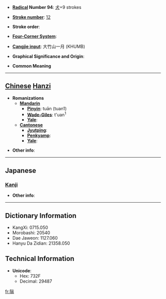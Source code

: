 * '''[[Wiktionary:Chinese radical index| Radical]] Number 94''': [[Wiktionary:Chinese radical index 犬|犬]]+9 strokes

* '''[[Wiktionary:Chinese total strokes index|Stroke number]]''': [[Wiktionary:Chinese total strokes index 12|12]]

* '''Stroke order''': 

* '''[[Wiktionary:Chinese four corner index|Four-Corner System]]''': 

* '''[[Wiktionary:Chinese Cangjie index|Cangjie input]]''': 大竹山一月 (KHUMB)

* '''Graphical Significance and Origin''': 

* '''Common Meaning'''

----

== [[Chinese]] [[Hanzi]] ==

* '''Romanizations'''
** '''[[Mandarin]]'''
*** '''[[Pinyin]]''': tuān (tuan1)
*** '''[[Wade-Giles]]''': t'uan<sup>1</sup>
*** '''[[Yale]]''': 
** '''[[Cantonese]]'''
*** '''[[Jyutping]]''':
*** '''[[Penkyamp]]''': 
*** '''[[Yale]]''': 

* '''Other info''': 

----

==Japanese==
===[[Kanji]]===
{{kanji|on readings=[[たん]] (tan)|kun readings=[[いのしし]] (inoshishi)}}

* '''Other info''':  

----

== Dictionary Information ==

* KangXi: 0715.050
* Morobashi: 20540
* Dae Jaweon: 1127.060
* Hanyu Da Zidian: 21358.050

== Technical Information ==

* '''Unicode''':
** Hex: 732F
** Decimal: 29487

[[fr:猯]]